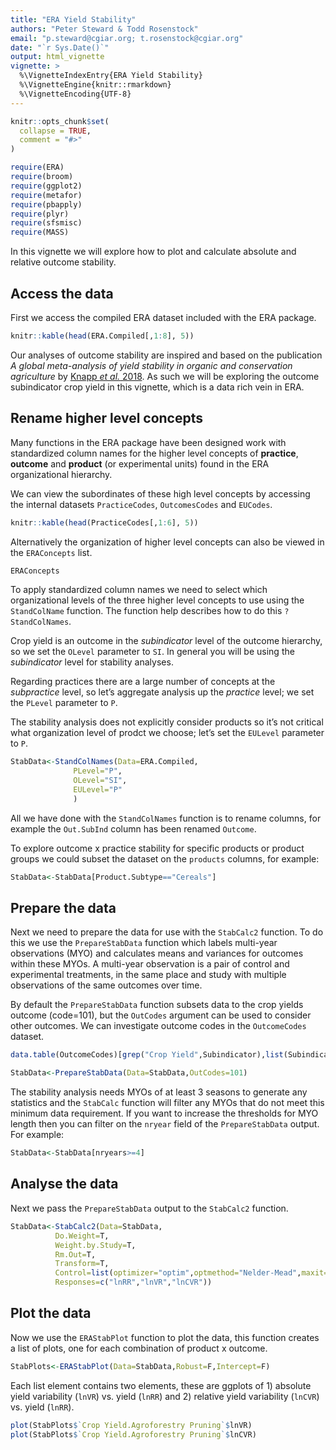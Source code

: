 ```yaml
---
title: "ERA Yield Stability"
authors: "Peter Steward & Todd Rosenstock"
email: "p.steward@cgiar.org; t.rosenstock@cgiar.org"
date: "`r Sys.Date()`"
output: html_vignette
vignette: >
  %\VignetteIndexEntry{ERA Yield Stability}
  %\VignetteEngine{knitr::rmarkdown}
  %\VignetteEncoding{UTF-8}
---
```



```r
knitr::opts_chunk$set(
  collapse = TRUE,
  comment = "#>"
)
```

```r
require(ERA)
require(broom)
require(ggplot2)
require(metafor)
require(pbapply)
require(plyr)
require(sfsmisc)
require(MASS)
```

In this vignette we will explore how to plot and calculate absolute and relative outcome stability.

## Access the data
First we access the compiled ERA dataset included with the ERA package.

```r
knitr::kable(head(ERA.Compiled[,1:8], 5))
```

Our analyses of outcome stability are inspired and based on the publication *A global meta-analysis of yield stability in organic and conservation agriculture* by [Knapp *et al.* 2018](https://doi.org/10.1038/s41467-018-05956-1). As such we will be exploring the outcome subindicator crop yield in this vignette, which is a data rich vein in ERA.

## Rename higher level concepts

Many functions in the ERA package have been designed work with standardized column names for the higher level concepts of **practice**, **outcome** and **product** (or experimental units) found in the ERA organizational hierarchy.  

We can view the subordinates of these high level concepts by accessing the internal datasets `PracticeCodes`, `OutcomesCodes` and `EUCodes`.

```r
knitr::kable(head(PracticeCodes[,1:6], 5))
```

Alternatively the organization of higher level concepts can also be viewed in the `ERAConcepts` list.
```r
ERAConcepts
```

To apply standardized column names we need to select which organizational levels of the three higher level concepts to use using the `StandColName` function. The function help describes how to do this `?StandColNames`.

Crop yield is an outcome in the *subindicator* level of the outcome hierarchy, so we set the  `OLevel` parameter to `SI`. In general you will be using the *subindicator* level for stability analyses.

Regarding practices there are a large number of concepts at the *subpractice* level, so let's aggregate analysis up the *practice* level; we set the  `PLevel` parameter to `P`. 

The stability analysis does not explicitly consider products so it's not critical what organization level of prodct we choose; let's set the  `EULevel` parameter to `P`. 

```r
StabData<-StandColNames(Data=ERA.Compiled,
              PLevel="P",
              OLevel="SI",
              EULevel="P"
              )
```

All we have done with the `StandColNames` function is to rename columns, for example the `Out.SubInd` column has been renamed `Outcome`.

To explore outcome x practice stability for specific products or product groups we could subset the dataset on the `products` columns, for example:

```r
StabData<-StabData[Product.Subtype=="Cereals"]
```

## Prepare the data

Next we need to prepare the data for use with the `StabCalc2` function. To do this we use the `PrepareStabData` function which labels multi-year observations (MYO) and calculates means and variances for outcomes within these MYOs. A multi-year observation is a pair of control and experimental treatments, in the same place and study with multiple observations of the same outcomes over time.

By default the `PrepareStabData` function subsets data to the crop yields outcome (code=101), but the `OutCodes` argument can be used to consider other outcomes. We can investigate outcome codes in the `OutcomeCodes` dataset.

```r
data.table(OutcomeCodes)[grep("Crop Yield",Subindicator),list(Subindicator,Code)]
```

```r
StabData<-PrepareStabData(Data=StabData,OutCodes=101)
```

The stability analysis needs MYOs of at least 3 seasons to generate any statistics and the `StabCalc` function will filter any MYOs that do not meet this minimum data requirement. If you want to increase the thresholds for MYO length then you can filter on the `nryear` field of the `PrepareStabData` output. For example: 

```r
StabData<-StabData[nryears>=4]

```

## Analyse the data
Next we pass the `PrepareStabData` output to the `StabCalc2` function.

```r
StabData<-StabCalc2(Data=StabData,
          Do.Weight=T,
          Weight.by.Study=T,
          Rm.Out=T,
          Transform=T,
          Control=list(optimizer="optim",optmethod="Nelder-Mead",maxit=10000),
          Responses=c("lnRR","lnVR","lnCVR"))
```
## Plot the data
Now we use the `ERAStabPlot` function to plot the data, this function creates a list of plots, one for each combination of product x outcome.

```r
StabPlots<-ERAStabPlot(Data=StabData,Robust=F,Intercept=F)
```
Each list element contains two elements, these are ggplots of 1) absolute yield variability (`lnVR`) vs. yield (`lnRR`) and 2) relative yield variability (`lnCVR`) vs. yield (`lnRR`).

```r
plot(StabPlots$`Crop Yield.Agroforestry Pruning`$lnVR)
plot(StabPlots$`Crop Yield.Agroforestry Pruning`$lnCVR)
```
